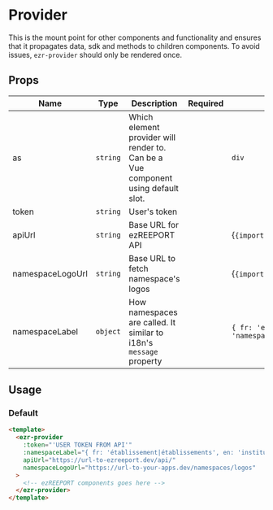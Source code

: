 
<Meta title="ezr-provider (Provider)" />

# Provider

This is the mount point for other components and functionality and ensures that it propagates
data, sdk and methods to children components. To avoid issues, `ezr-provider` should only be rendered
once.

## Props

| Name             | Type     | Description                                                                       | Required | Default                                                   |
|------------------|----------|-----------------------------------------------------------------------------------|----------|-----------------------------------------------------------|
| as               | `string` | Which element provider will render to. Can be a Vue component using default slot. |          | `div`                                                     |
| token            | `string` | User's token                                                                      |          |                                                           |
| apiUrl           | `string` | Base URL for ezREEPORT API                                                        |          | {<code>{import.meta.env.VITE_REPORT_API}</code>}          |
| namespaceLogoUrl | `string` | Base URL to fetch namespace's logos                                               |          | {<code>{import.meta.env.VITE_NAMESPACES_LOGO_URL}</code>} |
| namespaceLabel   | `object` | How namespaces are called. It similar to i18n's `message` property                |          | `{ fr: 'espace\|espaces', en: 'namespace\|namespaces' }`  |

## Usage

### Default

```html
<template>
  <ezr-provider
    :token="'USER TOKEN FROM API'"
    :namespaceLabel="{ fr: 'établissement|établissements', en: 'institution|institutions' }"
    apiUrl="https://url-to-ezreeport.dev/api/"
    namespaceLogoUrl="https://url-to-your-apps.dev/namespaces/logos"
  >
    <!-- ezREEPORT components goes here -->
  </ezr-provider>
</template>
```